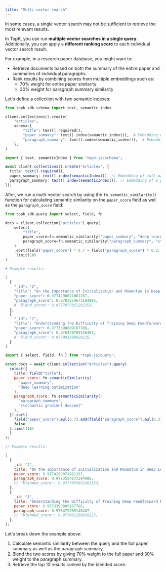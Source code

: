 ```yaml
---
title: "Multi-vector search"
---
```


In some cases, a single vector search may not be sufficient to retrieve the most relevant results.

In TopK, you can run **multiple vector searches in a single query**.
Additionally, you can apply a **different ranking score** to each individual vector search result.

For example, in a research paper database, you might want to:

- Retrieve documents based on both the summary of the entire paper and summaries of individual paragraphs.
- Rank results by combining scores from multiple embeddings such as:
  - 70% weight for entire paper similarity
  - 30% weight for paragraph summary similarity

Let's define a collection with two [semantic indexes](/collections/create#semantic-index):

<CodeGroup>

```python Python
from topk_sdk.schema import text, semantic_index

client.collections().create(
    "articles",
    schema={
        "title": text().required(),
        "paper_summary": text().index(semantic_index()),  # Embedding of full paper
        "paragraph_summary": text().index(semantic_index()),  # Embedding of a paragraph
    },
)
```


```typescript Javascript
import { text, semanticIndex } from "topk-js/schema";

await client.collections().create("articles", {
  title: text().required(),
  paper_summary: text().index(semanticIndex()), // Embedding of full paper
  paragraph_summary: text().index(semanticIndex()), // Embedding of a paragraph
});
```

</CodeGroup>

After, we run a multi-vector search by using the `fn.semantic_similarity()` function for calculating semantic similarity on the `paper_score` field as well as the `paragraph_score` field:

<CodeGroup>

```python Python
from topk_sdk.query import select, field, fn

docs = client.collection("articles").query(
    select(
        "title",
        paper_score=fn.semantic_similarity("paper_summary", "deep learning optimization"),
        paragraph_score=fn.semantic_similarity("paragraph_summary", "stochastic gradient descent"),
    )
    .sort(field("paper_score") * 0.7 + field("paragraph_score") * 0.3, False)
    .limit(10)
)

# Example results:

[
  {
    "_id": "2",
    "title": "On the Importance of Initialization and Momentum in Deep Learning",
    "paper_score": 0.9774298071861267,
    "paragraph_score": 0.9783554673194885,
    # "blend_score": 0.9777075052261353,
  },
  {
    "_id": "1",
    "title": "Understanding the Difficulty of Training Deep Feedforward Neural Networks",
    "paper_score": 0.9773390889167786,
    "paragraph_score": 0.976479709148407,
    # "blend_score": 0.977081298828125,
  }
]
```


```javascript Javascript
import { select, field, fn } from "topk-js/query";

const docs = await client.collection("articles").query(
  select({
    title: field("title"),
    paper_score: fn.semanticSimilarity(
      "paper_summary",
      "deep learning optimization"
    ),
    paragraph_score: fn.semanticSimilarity(
      "paragraph_summary",
      "stochastic gradient descent"
    ),
  }).sort(
    field("paper_score").mul(0.7).add(field("paragraph_score").mul(0.3)),
    false
  ).limit(10)
  )
);

// Example results:

[
  {
    _id: "2",
    title: "On the Importance of Initialization and Momentum in Deep Learning",
    paper_score: 0.9774298071861267,
    paragraph_score: 0.9783554673194885,
    // "blended_score": 0.9777075052261353,
  },
  {
    _id: "1",
    title: "Understanding the Difficulty of Training Deep Feedforward Neural Networks",
    paper_score: 0.9773390889167786,
    paragraph_score: 0.976479709148407,
    // "blended_score": 0.977081298828125,
  },
];
```

</CodeGroup>

Let's break down the example above:

1. Calculate semantic similarity between the query and the full paper summary as well as the paragraph summary.
2. Blend the two scores by giving 70% weight to the full paper and 30% weight to the paragraph summary.
3. Retrieve the top 10 results ranked by the blended score.
